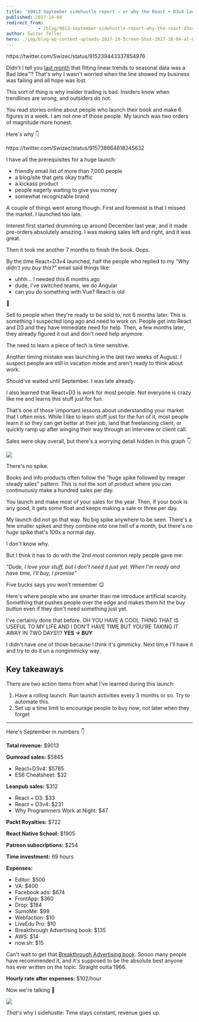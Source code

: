 ```yaml
---
title: '$9013 September sidehustle report – or why the React + D3v4 launch was not 6 figures or even 5'
published: 2017-10-04
redirect_from: 
            - /blog/9013-september-sidehustle-report-why-the-react-d3v4-launch/swizec/7837
author: Swizec Teller
hero: ./img/blog-wp-content-uploads-2017-10-Screen-Shot-2017-10-04-at-09.21.58.png
---
```

https&#x3A;//twitter.com/Swizec/status/915239443337854976



Didn't I tell you [last month](https://swizec.com/blog/2629-august-sidehustle-report/swizec/7782) that fitting linear trends to seasonal data was a Bad Idea™? That's why I wasn't worried when the line showed my business was failing and all hope was lost.



This sort of thing is why insider trading is bad. Insiders know when trendlines are wrong, and outsiders do not.



You read stories online about people who launch their book and make 6 figures in a week. I am not one of those people. My launch was two orders of magnitude more honest.



Here's why 👇



https&#x3A;//twitter.com/Swizec/status/915738664818245632



I have all the prerequisites for a huge launch:



- friendly email list of more than 7,000 people
- a blog/site that gets okay traffic
- a kickass product
- people eagerly waiting to give you money
- somewhat recognizable brand



A couple of things went wrong though. First and foremost is that I missed the market. I launched too late.



Interest first started drumming up around December last year, and it made pre-orders absolutely amazing. I was making sales left and right, and it was great.



Then it took me another 7 months to finish the book. Oops.



By the time React+D3v4 launched, half the people who replied to my _"Why didn't you buy this?"_ email said things like:



- uhhh… I needed this 6 months ago
- dude, I've switched teams, we do Angular
- can you do something with Vue? React is old



💩



Sell to people when they're ready to be sold to, not 6 months later. This is something I suspected long ago and need to work on. People get into React and D3 and they have immediate need for help. Then, a few months later, they already figured it out and don't need help anymore.



The need to learn a piece of tech is time sensitive.



Another timing mistake was launching in the last two weeks of August. I suspect people are still in vacation mode and aren't ready to think about work.



Should've waited until September. I was late already.



I also learned that React+D3 is _work_ for most people. Not everyone is crazy like me and learns this stuff just for fun.



That's one of those \\important lessons about understanding your market that I often miss. While I like to learn stuff just for the fun of it, most people learn it so they can get better at their job, land that freelancing client, or quickly ramp up after winging their way through an interview or client call.



Sales were okay overall, but there's a worrying detail hidden in this graph 👇



![](./img/blog-wp-content-uploads-2017-10-Screen-Shot-2017-10-04-at-09.21.58.png)



There's no spike.



Books and info products often follow the “huge spike followed by meager steady sales” pattern. This is not the sort of product where you can continuously make a hundred sales per day.



You launch and make most of your sales for the year. Then, if your book is any good, it gets some float and keeps making a sale or three per day.



My launch did not go that way. No big spike anywhere to be seen. There's a few smaller spikes and they combine into one hell of a month, but there's no _huge_ spike that's 100x a normal day.



I don't know why.



But I think it has to do with the 2nd most common reply people gave me:



_"Dude, I love your stuff, but I don't need it just yet. When I'm ready and have time, I'll buy, I promise"_



Five bucks says you won't remember 😉



Here's where people who are smarter than me introduce artificial scarcity. Something that pushes people over the edge and makes them hit the buy button even if they don't need something just yet.



I've certainly done that before. OH YOU HAVE A COOL THING THAT IS USEFUL TO MY LIFE AND I DON’T HAVE TIME BUT YOU’RE TAKING IT AWAY IN TWO DAYS!!? **YES → BUY**



I didn't have one of those because I think it's gimmicky. Next tim,e I'll have it and try to do it un a nongimmicky way.



## Key takeaways



There are two action items from what I've learned during this launch:



1. Have a rolling launch. Run launch activities every 3 months or so. Try to automate this.
2. Set up a time limit to encourage people to buy _now_, not later when they forget



* * *



Here's September in numbers 👇



**Total revenue:** $9013



**Gumroad sales:** $5845



- React+D3v4: $5785
- ES6 Cheatsheet: $32



**Leanpub sales:** $312



- React + D3: $33
- React + D3v4: $231
- Why Programmers Work at Night: $47



**Packt Royalties:** $722



**React Native School:** $1905



**Patreon subscriptions:** $254



**Time investment:** 69 hours



**Expenses:**



- Editor: $500
- VA: $400
- Facebook ads: $674
- FrontApp: $360
- Drop: $184
- SumoMe: $99
- Webfaction: $10
- LiveEdu Pro: $10
- Breakthrough Advertising book: $135
- AWS: $14
- now.sh: $15



Can't wait to get that [Breakthrough Advertising book](https://www.breakthroughadvertisingbook.com/). Soooo many people have recommended it, and it's supposed to be the absolute best anyone has ever written on the topic. Straight outta 1966.



**Hourly rate after expenses:** $102/hour



Now we're talking 🤘



![](./img/blog-wp-content-uploads-2017-10-l1ghtsab3r-partyparrot.gif)



_That's_ why I sidehustle: Time stays constant, revenue goes up.